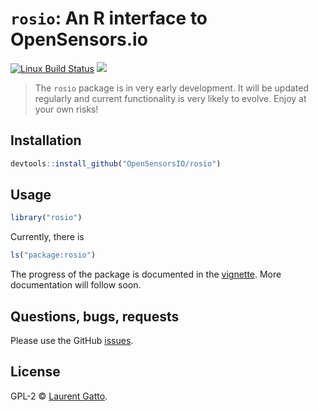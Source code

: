 <!-- README.md is generated from README.Rmd. Please edit that file -->

# `rosio`: An R interface to OpenSensors.io

[![Linux Build Status](https://travis-ci.org//rosio.svg?branch=master)](https://travis-ci.org/rosio)
[![](http://www.r-pkg.org/badges/version/rosio)](http://www.r-pkg.org/pkg/rosio)
<!-- [![CRAN RStudio mirror downloads](http://cranlogs.r-pkg.org/badges/rosio)](http://www.r-pkg.org/pkg/rosio) -->

> The `rosio` package is in very early development. It will be updated
> regularly and current functionality is very likely to evolve. Enjoy
> at your own risks! 

## Installation

```r
devtools::install_github("OpenSensorsIO/rosio")
```

## Usage

```r
library("rosio")
```

Currently, there is 

```r
ls("package:rosio")
```

The progress of the package is documented in the
[vignette](https://github.com/lgatto/rosio/blob/master/vignettes/rosio.md). More
documentation will follow soon.

## Questions, bugs, requests

Please use the GitHub
[issues](https://github.com/OpenSensorsIO/rosio/issues).


## License

GPL-2 © [Laurent Gatto](https://github.com/lgatto).

